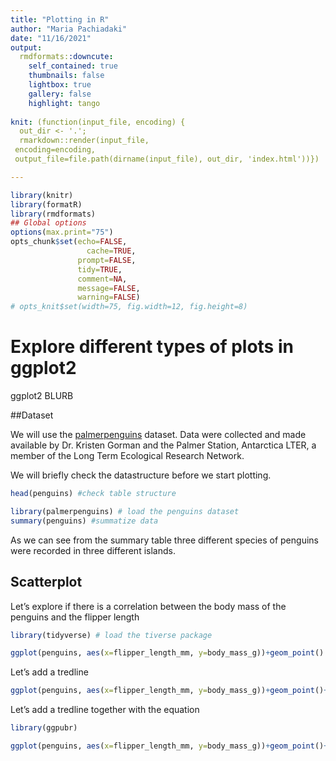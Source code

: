 ```yaml
---
title: "Plotting in R"
author: "Maria Pachiadaki"
date: "11/16/2021"
output:
  rmdformats::downcute:
    self_contained: true
    thumbnails: false
    lightbox: true
    gallery: false
    highlight: tango
    
knit: (function(input_file, encoding) {
  out_dir <- '.';
  rmarkdown::render(input_file,
 encoding=encoding,
 output_file=file.path(dirname(input_file), out_dir, 'index.html'))})

---
```

```r
library(knitr)
library(formatR)
library(rmdformats)
## Global options
options(max.print="75")
opts_chunk$set(echo=FALSE,
	             cache=TRUE,
               prompt=FALSE,
               tidy=TRUE,
               comment=NA,
               message=FALSE,
               warning=FALSE)
# opts_knit$set(width=75, fig.width=12, fig.height=8)
```

# Explore different types of plots in ggplot2
ggplot2 BLURB

##Dataset

We will use the [palmerpenguins](https://allisonhorst.github.io/palmerpenguins/) dataset. Data were collected and made available by Dr. Kristen Gorman and the Palmer Station, Antarctica LTER, a member of the Long Term Ecological Research Network.

We will briefly check the datastructure before we start plotting.

```r
head(penguins) #check table structure
```

```r
library(palmerpenguins) # load the penguins dataset
summary(penguins) #summatize data
```

As we can see from the summary table three different species of penguins were recorded in three different islands.

## Scatterplot
Let's explore if there is a correlation between the body mass of the penguins and the flipper length

```r
library(tidyverse) # load the tiverse package

ggplot(penguins, aes(x=flipper_length_mm, y=body_mass_g))+geom_point()
```

Let's add a tredline
```r


ggplot(penguins, aes(x=flipper_length_mm, y=body_mass_g))+geom_point()+ geom_smooth(method="lm") 
```

Let's add a tredline together with the equation 
```r

library(ggpubr)

ggplot(penguins, aes(x=flipper_length_mm, y=body_mass_g))+geom_point()+ geom_smooth(method="lm") + stat_regline_equation(label.y = 400, aes(label = ..eq.label..)) + stat_regline_equation(label.y = 350, aes(label = ..rr.label..))
```


